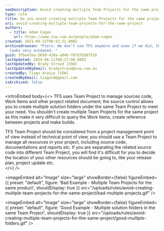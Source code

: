 ```yaml
---
seoDescription: Avoid creating multiple Team Projects for the same project to streamline work item management and build processes.
type: rule
title: Do you avoid creating multiple Team Projects for the same project?
uri: avoid-creating-multiple-team-projects-for-the-same-project
authors:
  - title: Adam Cogan
    url: https://www.ssw.com.au/people/adam-cogan
created: 2021-09-22T00:52:22.000Z
archivedreason: "Piers: We don’t use TFS anymore and even if we did, this rule
  looks very outdated. "
guid: 3fbe41ba-5650-410a-a84b-f6fd7b507539
lastUpdated: 2024-06-11T00:27:00.000Z
lastUpdatedBy: Brady Stroud [SSW]
lastUpdatedByEmail: bradystroud@ssw.com.au
createdBy: Tiago Araújo [SSW]
createdByEmail: tiagov8@gmail.com
isArchived: false
---
```


<introEmbed
  body={<>
TFS uses Team Project to manage sources code, Work Items and other project related document; the source control allows you to create multiple solution folders under the same Team Project to meet your need. You shouldn't create multiple Team Projects for the same project as this make it very difficult to query the Work Items, create reference between projects and make builds.

TFS Team Project should be considered from a project management point of view instead of technical point of view, you should use a Team Project to manage all resources in your project, including source code, documentations and reports etc. If you are separating the related source code into different Team Project, you will find it's difficult for you to decide the location of your other resources should be going to, like your release plan, project update etc.\
  </>}
/>

<imageEmbed
  alt="Image"
  size="large"
  showBorder={false}
  figureEmbed={{
    preset: "default",
    figure: 'Bad Example - Multiple Team Projects for the same product',
    shouldDisplay: true
  }}
  src="/uploads/rules/avoid-creating-multiple-team-projects-for-the-same-project/bad-multiple-projects.gif"
/>


<imageEmbed
  alt="Image"
  size="large"
  showBorder={false}
  figureEmbed={{
    preset: "default",
    figure: 'Good Example - Multiple solution folders in the same Team Project',
    shouldDisplay: true
  }}
  src="/uploads/rules/avoid-creating-multiple-team-projects-for-the-same-project/good-multiple-folders.gif"
/>
